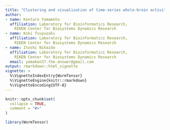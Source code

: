 ```yaml
---
title: "Clustering and visualization of time-series whole-brain activity data of C. elegans using `WormTensor`"
author:
- name: Kentaro Yamamoto
  affiliation: Laboratory for Bioinformatics Research,
    RIKEN Center for Biosystems Dynamics Research
- name: Koki Tsuyuzaki
  affiliation: Laboratory for Bioinformatics Research,
    RIKEN Center for Biosystems Dynamics Research
- name: Itoshi Nikaido
  affiliation: Laboratory for Bioinformatics Research,
    RIKEN Center for Biosystems Dynamics Research
  email: yamaken37.the.answer@gmail.com
output: rmarkdown::html_vignette
vignette: >
  %\VignetteIndexEntry{WormTensor}
  %\VignetteEngine{knitr::rmarkdown}
  %\VignetteEncoding{UTF-8}
---
```


```r
knitr::opts_chunk$set(
  collapse = TRUE,
  comment = "#>"
)
```

```r
library(WormTensor)
```
